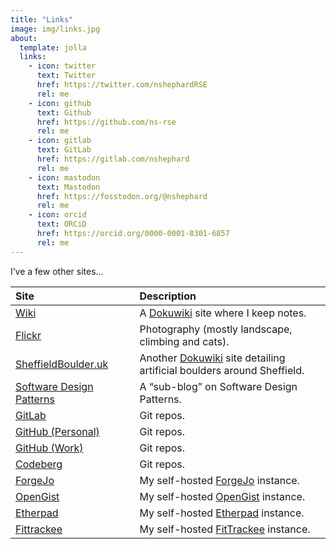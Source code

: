```yaml
---
title: "Links"
image: img/links.jpg
about:
  template: jolla
  links:
    - icon: twitter
      text: Twitter
      href: https://twitter.com/nshephardRSE
      rel: me
    - icon: github
      text: Github
      href: https://github.com/ns-rse
      rel: me
    - icon: gitlab
      text: GitLab
      href: https://gitlab.com/nshephard
      rel: me
    - icon: mastodon
      text: Mastodon
      href: https://fosstodon.org/@nshephard
      rel: me
    - icon: orcid
      text: ORCiD
      href: https://orcid.org/0000-0001-8301-6857
      rel: me
---
```


I've a few other sites...

| Site                                                                 | Description                                                                                                |
|:---------------------------------------------------------------------|:-----------------------------------------------------------------------------------------------------------|
| [Wiki](https://wiki.nshephard.dev)                                   | A [Dokuwiki](https://www.dokuwiki.org/dokuwiki) site where I keep notes.                                   |
| [Flickr](https://www.flickr.com/photos/slackline)                    | Photography (mostly landscape, climbing and cats).                                                         |
| [SheffieldBoulder.uk](https://sheffieldboulder.uk)                   | Another [Dokuwiki](https://www.dokuwiki.org/dokuwiki) site detailing artificial boulders around Sheffield. |
| [Software Design Patterns](https://ns-rse.github.io/design-patterns) | A "sub-blog" on Software Design Patterns.                                                                  |
| [GitLab](https://gitlab.com/nshephard/)                              | Git repos.                                                                                                 |
| [GitHub (Personal)](https://github.com/slackline)                    | Git repos.                                                                                                 |
| [GitHub (Work)](https://github.com/ns-rse)                           | Git repos.                                                                                                 |
| [Codeberg](https://codeberg.org/slacline)                            | Git repos.                                                                                                 |
| [ForgeJo](https://forgejo.nshephard.dev)                             | My self-hosted [ForgeJo](https://forgejo.org) instance.                                                    |
| [OpenGist](https://opengist.nshephard.dev)                           | My self-hosted [OpenGist](https://opengist.io/) instance.                                                  |
| [Etherpad](https://etherpad.nshephard.dev)                           | My self-hosted [Etherpad](https://etherpad.org/) instance.                                                 |
| [Fittrackee](https://fittrackee.nshephard.dev)                       | My self-hosted [FitTrackee](https://docs.fittrackee.org/) instance.                                        |
